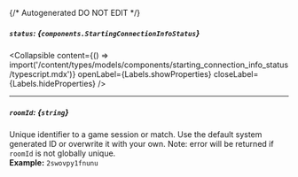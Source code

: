 {/* Autogenerated DO NOT EDIT  */}

##### `status`: *{`components.StartingConnectionInfoStatus`}*

<Collapsible content={() => import('/content/types/models/components/starting_connection_info_status/typescript.mdx')} openLabel={Labels.showProperties} closeLabel={Labels.hideProperties} />


---
##### `roomId`: *{`string`}*
Unique identifier to a game session or match. Use the default system generated ID or overwrite it with your own.
Note: error will be returned if `roomId` is not globally unique.
<br/>
**Example:** `2swovpy1fnunu`


